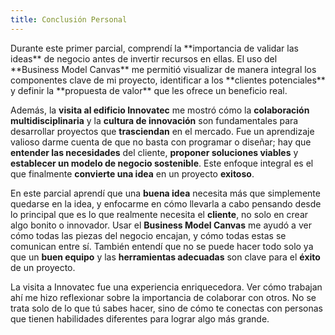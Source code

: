 ```yaml
---
title: Conclusión Personal
---
```



<Card title="Aprendizaje Clave" icon={Lightbulb}>
  Durante este primer parcial, comprendí la **importancia de validar las ideas** de negocio antes de invertir recursos en ellas. El uso del **Business Model Canvas** me permitió visualizar de manera integral los componentes clave de mi proyecto, identificar a los **clientes potenciales** y definir la **propuesta de valor** que les ofrece un beneficio real.
</Card>

Además, la **visita al edificio Innovatec** me mostró cómo la **colaboración multidisciplinaria** y la **cultura de innovación** son fundamentales para desarrollar proyectos que **trasciendan** en el mercado. Fue un aprendizaje valioso darme cuenta de que no basta con programar o diseñar; hay que **entender las necesidades** del cliente, **proponer soluciones viables** y **establecer un modelo de negocio sostenible**. Este enfoque integral es el que finalmente **convierte una idea** en un proyecto **exitoso**.

En este parcial aprendí que una **buena idea** necesita más que simplemente quedarse en la idea, y enfocarme en cómo llevarla a cabo pensando desde lo principal que es lo que realmente necesita el **cliente**, no solo en crear algo bonito o innovador. Usar el **Business Model Canvas** me ayudó a ver cómo todas las piezas del negocio encajan, y cómo todas estas se comunican entre sí. También entendí que no se puede hacer todo solo ya que un **buen equipo** y las **herramientas adecuadas** son clave para el **éxito** de un proyecto.

La visita a Innovatec fue una experiencia enriquecedora. Ver cómo trabajan ahí me hizo reflexionar sobre la importancia de colaborar con otros. No se trata solo de lo que tú sabes hacer, sino de cómo te conectas con personas que tienen habilidades diferentes para lograr algo más grande.
